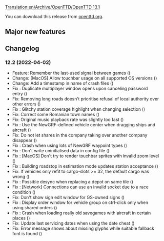 [[Translation:en/Archive/OpenTTD/OpenTTD 13.1]]

{{en/-}}
{{en/Archive/OpenTTD/Navigation}}

{{en/Archive/OpenTTD/NaviPrevNext|prev=en/Archive/OpenTTD/OpenTTD 12.1|next=en/Archive/OpenTTD/OpenTTD 13.0|date=2022-04-02}}

You can download this release from [https://cdn.openttd.org/openttd-releases/12.2 openttd.org].

==Major new features==

==Changelog==

===12.2 (2022-04-02)===
*Feature: Remember the last-used signal between games ({{en/GHIssue|9792}})
*Change: [MacOS] Allow touchbar usage on all supported OS versions ({{en/GHIssue|9776}})
*Change: Add a timestamp in name of crash files ({{en/GHIssue|9761}})
*Fix {{en/GHIssue|9736}}: Duplicate multiplayer window opens upon canceling password entry ({{en/GHIssue|9842}})
*Fix: Removing long roads doesn't prioritise refusal of local authority over other errors ({{en/GHIssue|9831}})
*Fix {{en/GHIssue|9020}}: Glitchy station coverage highlight when changing selection ({{en/GHIssue|9825}})
*Fix: Correct some Romanian town names ({{en/GHIssue|9819}})
*Fix: Original music playback rate was slightly too fast ({{en/GHIssue|9814}})
*Fix {{en/GHIssue|9811}}: Use the NewGRF-defined vehicle center when dragging ships and aircraft ({{en/GHIssue|9812}})
*Fix: Do not let shares in the company taking over another company disappear ({{en/GHIssue|9808}})
*Fix {{en/GHIssue|9802}}: Crash when using lots of NewGRF waypoint types ({{en/GHIssue|9803}})
*Fix {{en/GHIssue|9766}}: Don't write uninitialised data in config file ({{en/GHIssue|9767}})
*Fix {{en/GHIssue|9743}}: [MacOS] Don't try to render touchbar sprites with invalid zoom level ({{en/GHIssue|9776}})
*Fix {{en/GHIssue|9774}}: Building roadstop in estimation mode updates station acceptance ({{en/GHIssue|9775}})
*Fix: If vehicles only refit to cargo-slots >= 32, the default cargo was wrong ({{en/GHIssue|9744}})
*Fix {{en/GHIssue|9735}}: Possible desync when replacing a depot on same tile ({{en/GHIssue|9738}})
*Fix {{en/GHIssue|9730}}: [Network] Connections can use an invalid socket due to a race condition ({{en/GHIssue|9731}})
*Fix: Don't show sign edit window for GS-owned signs ({{en/GHIssue|9716}})
*Fix {{en/GHIssue|9702}}: Display order window for vehicle group on ctrl-click only when using shared orders ({{en/GHIssue|9704}})
*Fix {{en/GHIssue|9680}}: Crash when loading really old savegames with aircraft in certain places ({{en/GHIssue|9699}})
*Fix: Update last servicing dates when using the date cheat ({{en/GHIssue|9694}})
*Fix: Error message shows about missing glyphs while suitable fallback font is found ({{en/GHIssue|9692}})